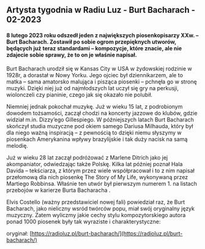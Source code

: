 
## Artysta tygodnia w Radiu Luz - Burt Bacharach - 02-2023

#### 8 lutego 2023 roku odszedł jeden z największych piosenkopisarzy XXw. – Burt Bacharach. Zostawił po sobie ogrom przepięknych utworów, będących już teraz standardami – kompozycje, które znacie, ale nie zdajecie sobie sprawy, że to on je właśnie napisał.

Burt Bacharach urodził się w Kansas City w USA w żydowskiej rodzinie w 1928r, a dorastał w Nowy Yorku. Jego ojciec był dziennikarzem, ale to matka – sama amatorsko malująca i pisząca piosenki – pchnęła go w stronę muzyki. Dzięki niej już od najmłodszych lat uczył się gry na perkusji, wiolonczeli czy pianinie, czego jak się okazało nie polubił.

Niemniej jednak pokochał muzykę. Już w wieku 15 lat, z podrobionym dowodem tożsamości, zaczął chodzi na koncerty jazzowe do klubów, gdzie widział m.in. Dizzy’ego Gillespiego. W późniejszych latach Burt Bacharach skończył studia muzyczne pod okiem samego Dariusa Milhauda, który był dla niego ważną inspiracją – z pewnością to dzięki niemu słyszymy w piosenkach Amerykanina wpływy brazylijskie i tak duży nacisk na samą melodię.

Już w wieku 28 lat zaczął podróżować z Marlene Ditrich jako jej akompaniator, odwiedzając także Polskę. Kilka lat później poznał Hala Davida – tekściarza, z którym przez wiele współpracował i to z nim napisał przełomową dla nich piosenkę The Story of My Life, wykonywaną przez Martiego Robbinsa. Właśnie ten utwór był pierwszym numerem 1. na listach przebojów w karierze Burta Bacharacha .

<YouTube title="Marty Robbins - The Story of my Life" src="https://www.youtube.com/embed/BrHZCmVQnNA?si=nUdrn138zuPEM1yq" />

Elvis Costello (ważny przedstawiciel nowej fali) powiedział raz, że Burt Bacharach, jako nieliczny wsród twórców popu, miał swój oryginalny język muzyczny. Zatem wyliczmy jakie cechy stylu kompozytorskiego autora ponad 1000 piosenek były tak wyraziste i charakterystyczne:

<YouTube title="Jazz był bazą dla większości jego utworów" subtitle="Jackie DeShannon - So Long Johnny" src="https://www.youtube.com/embed/1gBT3CH22iE" />

<YouTube title="Trudna do opisu elegancja i szyk" subtitle="Jackie DeShannon - What The World Needs Now Is Love" src="https://www.youtube.com/embed/YUaxVQPohlU?si=BlUhVV_YWNaM46SO" />

<YouTube title="Aranżacje jego piosenek często opierały się na bossanovej czy innych podciętych rytmach, podpatrzonych u brazylijskich artystów. Chętnie także używał perkusjonaliów kojarzonych z krajem kawy" subtitle="Dusty Springfield - The Look of Love" src="https://www.youtube.com/embed/Tf1d65OHYXo" />

<YouTube title="Wszechobecne dęciaki, także w funkcji dialogu czy komentarza – nawet w starszych kompozycjach" subtitle="Elvis Costello | Burt Bacharach - Toledo" src="https://www.youtube.com/embed/V3smo9LkTGA" />

<YouTube title="Nietypowe metra muzyczne – przykładowo: I Say A Little Player w refrenie ma metrum 11/4" subtitle="Aretha Franklin - I Say a Little Prayer" src="https://www.youtube.com/embed/-8y0onSG3kg" />

<YouTube title="Zmiany metrum. W Promises, promises intro brzmi jakby skomponował je Igor Strawiński, gdyż metrum zmienia się co takt" subtitle="Promises, promises" src="https://www.youtube.com/embed/YHZBBYiOcUQ" />

<YouTube title="Zmiany tonacji wszyte w utwór, a nie tylko jako dodatek" subtitle="Burt Bacharach's Clever Key Changes na kanale David Bennett Piano" src="https://www.youtube.com/embed/iTrkALm2JNE" />

<YouTube title="Igranie z formą piosenki. Przykładowo w This Guy’s In Love With You zwrotka zostaje niespodziewanie powtórzona" subtitle="Herb Alpert - This Guy's In Love With You" src="https://www.youtube.com/embed/ppYnbbu1OmA" />

<YouTube title="Piosenki z orkierstracji…" subtitle="Fragment wywiadu z Burtem Bucharachiem o komponowaniu w Library of Congress" src="https://www.youtube.com/embed/LxPHAFy8LAI" />

<YouTube title="PS. Na koniec humorystyczny dowód jak bardzo piosenki Burta Bucharacha (tutaj What’s Mew Pussycat śpiewane przez Toma Jonsa) siedzą głęboko w pop-kulturze." subtitle="Fragmentu stand-upu Johna Mulaney" src="https://www.youtube.com/embed/Mw7Gryt-rcc" />

oryginał: [https://radioluz.pl/burt-bacharach/](https://radioluz.pl/burt-bacharach/)
